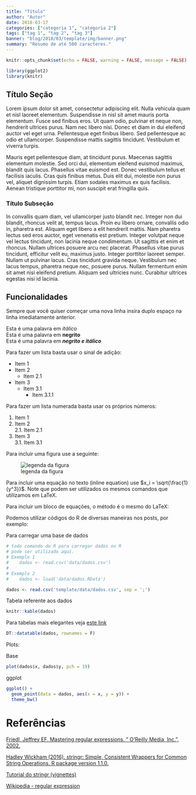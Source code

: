 ```yaml
---
title: "Título"
author: "Autor"
date: 2018-03-17
categories: ["categoria 1", "categoria 2"]
tags: ["tag 1", "tag 2", "tag 3"]
banner: "blog/2018/03/template/img/banner.png"
summary: "Resumo de até 500 caracteres."
---
```


```r
knitr::opts_chunk$set(echo = FALSE, warning = FALSE, message = FALSE)
```


```r
library(ggplot2)
library(knitr)
```

## Título Seção

Lorem ipsum dolor sit amet, consectetur adipiscing elit. Nulla vehicula quam et nisl laoreet elementum. Suspendisse in nisl sit amet mauris porta elementum. Fusce sed finibus eros. Ut quam odio, pulvinar et neque non, hendrerit ultrices purus. Nam nec libero nisi. Donec et diam in dui eleifend auctor vel eget urna. Pellentesque eget finibus libero. Sed pellentesque ac odio et ullamcorper. Suspendisse mattis sagittis tincidunt. Vestibulum et viverra turpis.

Mauris eget pellentesque diam, at tincidunt purus. Maecenas sagittis elementum molestie. Sed orci dui, elementum eleifend euismod maximus, blandit quis lacus. Phasellus vitae euismod est. Donec vestibulum tellus et facilisis iaculis. Cras quis finibus metus. Duis elit dui, molestie non purus vel, aliquet dignissim turpis. Etiam sodales maximus ex quis facilisis. Aenean tristique porttitor mi, non suscipit erat fringilla quis.

### Título Subseção

In convallis quam diam, vel ullamcorper justo blandit nec. Integer non dui blandit, rhoncus velit at, tempus lacus. Proin eu libero ornare, convallis odio in, pharetra est. Aliquam eget libero a elit hendrerit mattis. Nam pharetra lectus sed eros auctor, eget venenatis est pretium. Integer volutpat neque vel lectus tincidunt, non lacinia neque condimentum. Ut sagittis et enim et rhoncus. Nullam ultrices posuere arcu nec placerat. Phasellus vitae purus tincidunt, efficitur velit eu, maximus justo. Integer porttitor laoreet semper. Nullam ut pulvinar lacus. Cras tincidunt gravida neque. Vestibulum nec lacus tempus, pharetra neque nec, posuere purus. Nullam fermentum enim sit amet nisi eleifend pretium. Aliquam sed ultricies nunc. Curabitur ultrices egestas nisi id lacinia.

## Funcionalidades

Sempre que você quiser começar uma nova linha insira duplo espaço na linha imediatamente anterior.

Esta é uma palavra em _itálico_  
Esta é uma palavra em **negrito**  
Esta é uma palavra em **_negrito e itálico_**  

Para fazer um lista basta usar o sinal de adição:

+ Item 1
+ Item 2
    + Item 2.1
+ Item 3
    + Item 3.1
        + Item 3.1.1
        
Para fazer um lista numerada basta usar os próprios números:

1. Item 1  
2. Item 2  
  2.1. Item 2.1  
3. Item 3  
  3.1. Item 3.1
  
Para incluir uma figura use a seguinte: 

![legenda da figura](img/figura.png)  

Para incluir uma equação no texto (inline equation) use $x_i = \sqrt{\frac{1}{y^3}}$.
Note que podem ser utilizados os mesmos comandos que utilizamos em LaTeX.  

Para incluir um bloco de equações, o método é o mesmo do LaTeX:

\begin{equation}
  x_i = \sqrt{\frac{1}{y^3}}.
\end{equation}

Podemos utilizar códigos do R de diversas maneiras nos posts, por exemplo:  

Para carregar uma base de dados

```r
# todo comando do R para carregar dados no R
# pode ser utilizado aqui.
# Exemplo 1
#    dados <- read.csv('data/dados.csv')
#
# Exemplo 2
#    dados <- load('data/dados.RData')

dados <- read.csv('template/data/dados.csv', sep = ';')
```

Tabela referente aos dados

```r
knitr::kable(dados)
```

Para tabelas mais elegantes veja [este link](https://rstudio.github.io/DT/)

```r
DT::datatable(dados, rownames = F)
```

Plots:  

Base 

```r
plot(dados$x, dados$y, pch = 19)
```
  
ggplot  

```r
ggplot() +
  geom_point(data = dados, aes(x = x, y = y)) +
  theme_bw()
```

# Referências

[Friedl, Jeffrey EF. Mastering regular expressions. " O'Reilly Media, Inc.", 2002.](https://books.google.com.br/books?hl=pt-BR&lr=&id=CT-MHZyNK2wC&oi=fnd&pg=PR15&dq=Mastering+Regular+Expressions,+Second+Edition+Jeffrey+E.F.+Friedl-O%27Reilly+(2002)&ots=ecY2U03UQP&sig=S7v-k5hP3kwhfgHs1xvuTruDXa4#v=onepage&q&f=false)

[Hadley Wickham (2016). stringr: Simple, Consistent Wrappers for Common String Operations. R package version 1.1.0.](https://cran.r-project.org/web/packages/stringr/stringr.pdf https://CRAN.R-project.org/package=stringr)

[Tutorial do stringr (vignettes)](https://cran.r-project.org/web/packages/stringr/vignettes/stringr.html)

[Wikipedia - regular expression](https://en.wikipedia.org/wiki/Regular_expression)
